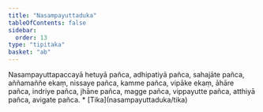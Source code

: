 ```yaml
---
title: "Nasampayuttaduka"
tableOfContents: false
sidebar:
  order: 13
type: "tipitaka"
basket: "ab"
---
```



<DynamicBreadcrumb />

<Division number="96">

<Paragraph number="390">
Nasampayuttapaccayā hetuyā pañca, adhipatiyā pañca, sahajāte pañca, aññamaññe ekaṃ, nissaye pañca, kamme pañca, vipāke ekaṃ, āhāre pañca, indriye pañca, jhāne pañca, magge pañca, vippayutte pañca, atthiyā pañca, avigate pañca.

</Paragraph>
</Division>

<TableOfContents>
* [Tika](nasampayuttaduka/tika)
</TableOfContents>